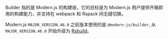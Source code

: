 Builder 指的是 Modern.js 的构建层，它的目标是为 Modern.js 用户提供开箱即用的构建能力，并支持在 webpack 和 Rspack 间无缝切换。

Modern.js `MAJOR_VERSION.46.0` 之前版本使用的是 `@modern-js/builder`, 从 `MAJOR_VERSION.46.0` 开始升级为 [Rsbuild](https://rsbuild.rs/)。
